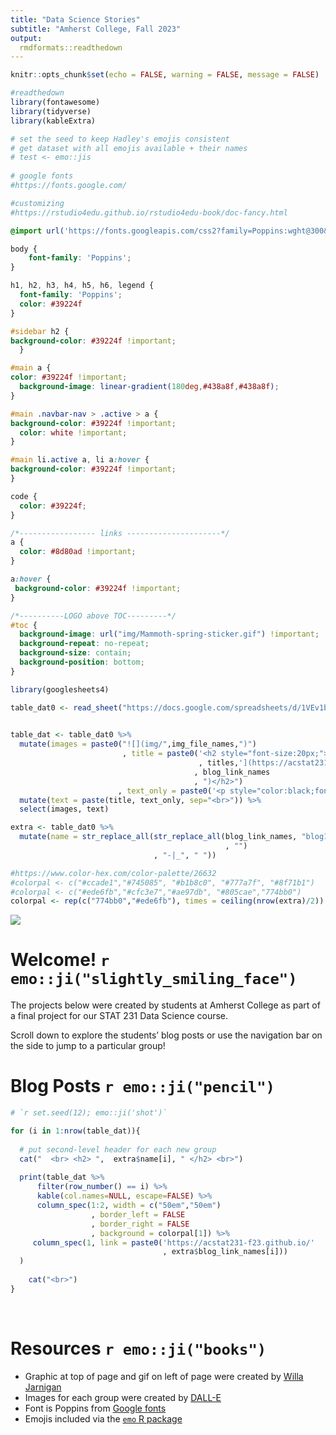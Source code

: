 ```yaml
---
title: "Data Science Stories"
subtitle: "Amherst College, Fall 2023"
output:
  rmdformats::readthedown
---
```

  
```r
knitr::opts_chunk$set(echo = FALSE, warning = FALSE, message = FALSE)

#readthedown
library(fontawesome)
library(tidyverse)
library(kableExtra)

# set the seed to keep Hadley's emojis consistent 
# get dataset with all emojis available + their names
# test <- emo::jis
 
# google fonts
#https://fonts.google.com/

#customizing
#https://rstudio4edu.github.io/rstudio4edu-book/doc-fancy.html
```

```css

@import url('https://fonts.googleapis.com/css2?family=Poppins:wght@300&display=swap');

body {
    font-family: 'Poppins';
}

h1, h2, h3, h4, h5, h6, legend {
  font-family: 'Poppins';
  color: #39224f
}

#sidebar h2 {
background-color: #39224f !important;
  }

#main a {
color: #39224f !important;
  background-image: linear-gradient(180deg,#438a8f,#438a8f);
}

#main .navbar-nav > .active > a { 
background-color: #39224f !important;
  color: white !important;
}

#main li.active a, li a:hover {
background-color: #39224f !important;
}

code {
  color: #39224f;
}

/*----------------- links ---------------------*/
a { 
  color: #8d80ad !important;
}

a:hover {
 background-color: #39224f !important;
}

/*----------LOGO above TOC---------*/
#toc {
  background-image: url("img/Mammoth-spring-sticker.gif") !important;
  background-repeat: no-repeat;
  background-size: contain;
  background-position: bottom;
}
```


```r
library(googlesheets4)

table_dat0 <- read_sheet("https://docs.google.com/spreadsheets/d/1VEv1b-NFj3SbkR6YC7ucKam80g5znjvTwEclwWOkioA/edit#gid=0") 

   
table_dat <- table_dat0 %>%
  mutate(images = paste0("![](img/",img_file_names,")")
                         , title = paste0('<h2 style="font-size:20px;"> ['
                                          , titles,'](https://acstat231-f23.github.io/'
                                         , blog_link_names
                                         , ")</h2>")
                        , text_only = paste0('<p style="color:black;font-size:14px;">',text,'</p>')) %>%
  mutate(text = paste(title, text_only, sep="<br>")) %>%
  select(images, text)

extra <- table_dat0 %>%
  mutate(name = str_replace_all(str_replace_all(blog_link_names, "blog1-|blog2-"
                                                , "")
                                , "-|_", " "))

#https://www.color-hex.com/color-palette/26632
#colorpal <- c("#ccade1","#745085", "#b1b8c0", "#777a7f", "#8f71b1")
#colorpal <- c("#ede6fb","#cfc3e7","#ae97db", "#805cae","774bb0")
colorpal <- rep(c("774bb0","#ede6fb"), times = ceiling(nrow(extra)/2))
```

![](img/College-Row-WJ-night.png)


# Welcome! `r emo::ji("slightly_smiling_face")` 

The projects below were created by students at Amherst College as part of a final project for our STAT 231 Data Science course. 

Scroll down to explore the students’ blog posts or use the navigation bar on the side to jump to a particular group!

# Blog Posts `r emo::ji("pencil")`

```r
# `r set.seed(12); emo::ji('shot')`
```

```r
for (i in 1:nrow(table_dat)){
  
  # put second-level header for each new group
  cat("  <br> <h2> ",  extra$name[i], " </h2> <br>")
  
  print(table_dat %>%
      filter(row_number() == i) %>%
      kable(col.names=NULL, escape=FALSE) %>%
      column_spec(1:2, width = c("50em","50em")
                  , border_left = FALSE
                  , border_right = FALSE
                  , background = colorpal[1]) %>%
     column_spec(1, link = paste0('https://acstat231-f23.github.io/'
                                  , extra$blog_link_names[i]))
  )
       
    cat("<br>")
}
```

<br>

# Resources `r emo::ji("books")`

<ul>
  <li> Graphic at top of page and gif on left of page were created by [Willa Jarnigan](https://www.amherst.edu/people/facstaff/wwjarnagin) </li>
  <li> Images for each group were created by [DALL-E](https://openai.com/product/dall-e-2) </li>
  <li> Font is Poppins from [Google fonts](https://fonts.google.com/) </li>
  <li> Emojis included via the [`emo` R package](https://github.com/hadley/emo) 
</ul>

